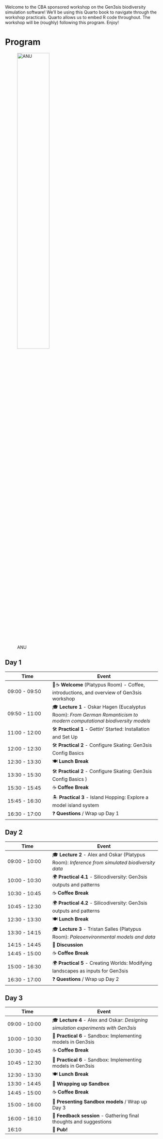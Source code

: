 Welcome to the CBA sponsored workshop on the Gen3sis biodiversity simulation software! We'll be using this Quarto book to navigate through the workshop practicals. Quarto allows us to embed R code throughout. The workshop will be (roughly) following this program. Enjoy!

# Program {.unnumbered}

![ANU](figures/gen3sis_ANU_2024.gif){fig-align="center" width="50%"}

## Day 1 {.unnumbered}

| **Time**      | **Event**                                                                                                               |
|---------------------|---------------------------------------------------|
| 09:00 - 09:50 | 👋☕ **Welcome** (Platypus Room) - Coffee, introductions, and overview of Gen3sis workshop                              |
| 09:50 - 11:00 | 🎓 **Lecture 1** - Oskar Hagen (Eucalyptus Room): *From German Romanticism to modern computational biodiversity models* |
| 11:00 - 12:00 | 🛠️ **Practical 1** - Gettin' Started: Installation and Set Up                                                           |
| 12:00 - 12:30 | 🛠️ **Practical 2** - Configure Skating: Gen3sis Config Basics                                                           |
| 12:30 - 13:30 | 🍽️ **Lunch Break**                                                                                                      |
| 13:30 - 15:30 | 🛠️ **Practical 2** - Configure Skating: Gen3sis Config Basics )                                                         |
| 15:30 - 15:45 | ☕ **Coffee Break**                                                                                                     |
| 15:45 - 16:30 | 🏝️ **Practical 3** - Island Hopping: Explore a model island system                                                      |
| 16:30 - 17:00 | ❓ **Questions** / Wrap up Day 1                                                                                        |

## Day 2 {.unnumbered}

| **Time**      | **Event**                                                                                       |
|---------------------|---------------------------------------------------|
| 09:00 - 10:00 | 🎓 **Lecture 2** - Alex and Oskar (Platypus Room): *Inference from simulated biodiversity data* |
| 10:00 - 10:30 | 🌍 **Practical 4.1** - Silicodiversity: Gen3sis outputs and patterns                            |
| 10:30 - 10:45 | ☕ **Coffee Break**                                                                             |
| 10:45 - 12:30 | 🌍 **Practical 4.2** - Silicodiversity: Gen3sis outputs and patterns                            |
| 12:30 - 13:30 | 🍽️ **Lunch Break**                                                                              |
| 13:30 - 14:15 | 🎓 **Lecture 3** - Tristan Salles (Platypus Room): *Paleoenvironmental models and data*         |
| 14:15 - 14:45 | 💬 **Discussion**                                                                               |
| 14:45 - 15:00 | ☕ **Coffee Break**                                                                             |
| 15:00 - 16:30 | 🌍 **Practical 5** - Creating Worlds: Modifying landscapes as inputs for Gen3sis                |
| 16:30 - 17:00 | ❓ **Questions** / Wrap up Day 2                                                                |

## Day 3 {.unnumbered}

| **Time**      | **Event**                                                                          |
|---------------------|---------------------------------------------------|
| 09:00 - 10:00 | 🎓 **Lecture 4** - Alex and Oskar: *Designing simulation experiments with Gen3sis* |
| 10:00 - 10:30 | 🤝️ **Practical 6** - Sandbox: Implementing models in Gen3sis                       |
| 10:30 - 10:45 | ☕ **Coffee Break**                                                                |
| 10:45 - 12:30 | 🤝️ **Practical 6** - Sandbox: Implementing models in Gen3sis                       |
| 12:30 - 13:30 | 🍽️ **Lunch Break**                                                                 |
| 13:30 - 14:45 | 🤝️ **Wrapping up Sandbox**                                                         |
| 14:45 - 15:00 | ☕ **Coffee Break**                                                                |
| 15:00 - 16:00 | 🎤 **Presenting Sandbox models** / Wrap up Day 3                                   |
| 16:00 - 16:10 | 🔄 **Feedback session** - Gathering final thoughts and suggestions                 |
| 16:10         | 🍻 **Pub!**                                                                        |
